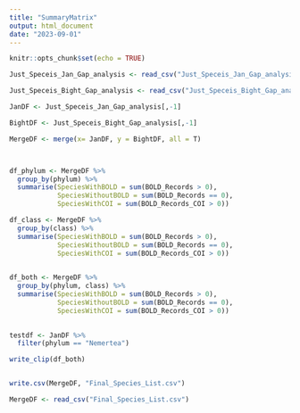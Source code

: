```yaml
---
title: "SummaryMatrix"
output: html_document
date: "2023-09-01"
---
```


```r
knitr::opts_chunk$set(echo = TRUE)
```

```r

Just_Speceis_Jan_Gap_analysis <- read_csv("Just_Speceis_Jan_Gap_analysis.csv")

Just_Speceis_Bight_Gap_analysis <- read_csv("Just_Speceis_Bight_Gap_analysis.csv")

JanDF <- Just_Speceis_Jan_Gap_analysis[,-1]

BightDF <- Just_Speceis_Bight_Gap_analysis[,-1]

MergeDF <- merge(x= JanDF, y = BightDF, all = T)



df_phylum <- MergeDF %>% 
  group_by(phylum) %>% 
  summarise(SpeciesWithBOLD = sum(BOLD_Records > 0),
            SpeciesWithoutBOLD = sum(BOLD_Records == 0),
            SpeciesWithCOI = sum(BOLD_Records_COI > 0)) 

df_class <- MergeDF %>% 
  group_by(class) %>% 
  summarise(SpeciesWithBOLD = sum(BOLD_Records > 0),
            SpeciesWithoutBOLD = sum(BOLD_Records == 0),
            SpeciesWithCOI = sum(BOLD_Records_COI > 0)) 
  

df_both <- MergeDF %>% 
  group_by(phylum, class) %>% 
  summarise(SpeciesWithBOLD = sum(BOLD_Records > 0),
            SpeciesWithoutBOLD = sum(BOLD_Records == 0),
            SpeciesWithCOI = sum(BOLD_Records_COI > 0)) 
  

testdf <- JanDF %>% 
  filter(phylum == "Nemertea")

write_clip(df_both)


write.csv(MergeDF, "Final_Species_List.csv")

MergeDF <- read_csv("Final_Species_List.csv")

```

